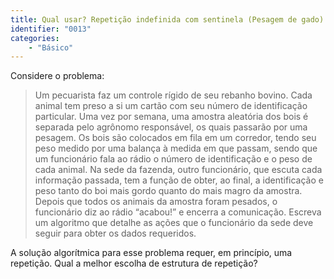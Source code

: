 ```yaml
---
title: Qual usar? Repetição indefinida com sentinela (Pesagem de gado)
identifier: "0013"
categories:
    - "Básico"
---
```


::: {.exercicio}
Considere o problema: 

> Um pecuarista faz um controle rígido de seu rebanho bovino. Cada animal tem preso a si um cartão com seu número de identificação particular. Uma vez por semana, uma amostra aleatória dos bois é separada pelo agrônomo responsável, os quais passarão por uma pesagem. Os bois são colocados em fila em um corredor, tendo seu peso medido por uma balança à medida em que passam, sendo que um funcionário fala ao rádio o número de identificação e o peso de cada animal. Na sede da fazenda, outro funcionário, que escuta cada informação passada, tem a função de obter, ao final, a identificação e peso tanto do boi mais gordo quanto do mais magro da amostra. Depois que todos os animais da amostra foram pesados, o funcionário diz ao rádio "acabou!" e encerra a comunicação. Escreva um algoritmo que detalhe as ações que o funcionário da sede deve seguir para obter os dados requeridos.

A solução algorítmica para esse problema requer, em princípio, uma repetição.
Qual a melhor escolha de estrutura de repetição?

<!-- @sol-0013 -->
:::
